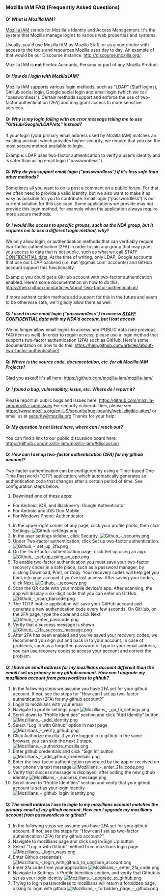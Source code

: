 === Mozilla IAM FAQ (Frequently Asked Questions) ===

==== '''Q''': ''What is Mozilla IAM?'' ====

[https://github.com/mozilla-iam/mozilla-iam Mozilla IAM] stands for Mozilla's Identity and Access Management. It's the
system that Mozilla manage logins to various web properties and systems.

Usually, you'd use Mozilla IAM as Mozilla Staff, or as a contributor with access to the tools and resources Mozilla uses day to day.
An example of that would be our Discourse instance: http://discourse.mozilla.org/

Mozilla IAM is '''not''' Firefox Accounts, Persona or part of any Mozilla Product.

==== '''Q''': ''How do I login with Mozilla IAM?'' ====

Mozilla IAM supports various login methods, such as "LDAP" (Staff logins), GitHub social login, Google social login and email login (which we call "passwordless").
Certain methods support and enforce the use of two-factor authentication (2FA) and may grant access to more sensitive services.

==== '''Q''': ''Why is my login failing with an error message telling me to use "GitHub/Google/LDAP/etc" instead?'' ====

If your login (your primary email address used by Mozilla IAM) matches an existing account which provides higher
security, we require that you use the most secure method available to login.

Example: LDAP uses two-factor authentication to verify a user's identity and is safer than using email login
("passwordless").

==== '''Q''': ''Why do you support email login ("passwordless") if it's less safe than other methods?'' ====

Sometimes all you want to do is post a comment on a public forum. For that, we often need to provide a valid identity, but we also want to make it as easy as possible for you to contribute.
Email login ("passwordless") is our current solution for this use case. Some applications we provide may not provide this login method, for example when the application always require more secure methods.

==== '''Q''': ''I would like access to specific groups, such as the NDA group, but it requires me to use a different login method, why?'' ====

We only allow login, or authentication methods that can verifiably require two-factor authentication (2FA) in order to join any group that may grant you access to data that is not public, such as what we call [https://wiki.mozilla.org/Security/Data_Classification STAFF CONFIDENTIAL data].
At the time of writing, only LDAP, Google accounts that use our LDAP backend (i.e. '''not''' '@gmail.com' accounts) and GitHub account support this functionality.

Example: you could get a GitHub account with two-factor authentication enabled. Here's some documentation on how to do this: https://help.github.com/articles/about-two-factor-authentication/

If more authentication methods add support for this in the future and seem to be otherwise safe, we'll gladly allow them as well.

==== '''Q''': ''I used to use email login ("passwordless") to access [https://wiki.mozilla.org/Security/Data_Classification STAFF CONFIDENTIAL data] with my NDA'd account, but I lost access'' ====

We no longer allow email logins to access non-PUBLIC data (see previous FAQ item as well).
In order to regain access, please use a login method that supports two-factor authentication (2FA) such as GitHub. Here's some documentation on how to do this: https://help.github.com/articles/about-two-factor-authentication/

==== '''Q''': ''Where is the source code, documentation, etc. for all Mozilla IAM Projects?'' ====

Glad you asked! it's all here: https://github.com/mozilla-iam/mozilla-iam/

==== '''Q''': ''I found a bug, vulnerability, issue, etc. Where do I report it?'' ====

Please report all public bugs and issues here: https://github.com/mozilla-iam/mozilla-iam/issues
For security vulnerabilities, please see https://www.mozilla.org/en-US/security/bug-bounty/web-eligible-sites/ or email us at [mailto:security@mozilla.org security@mozilla.org]
Thanks for your help!

==== '''Q''': ''My question is not listed here, where can I reach out?'' ====

You can find a link to our public discussion board here: https://github.com/mozilla-iam/mozilla-iam/#discussion

==== '''Q''': ''How can I set up two-factor authentication (2FA) for my github account?'' ====

Two-factor authentication can be configured by using a Time-based One-Time Password (TOTP) application, which automatically generates an authentication code that changes after a certain period of time. See configuration steps below.
#Download one of these apps:
*For Android, iOS, and Blackberry: Google Authenticator
*For Android and iOS: Duo Mobile
*For Windows Phone: Authenticator
#In the upper-right corner of any page, click your profile photo, then click Settings. [[File:Github-settings.png]]
#In the user settings sidebar, click Security. [[File:Github_-_security.png]]
#Under Two-factor authentication, click Set up two-factor authentication. [[File:Github_-_set_up_2fa.png]]
#On the Two-factor authentication page, click Set up using an app. [[File:Github_-_set_up_using_an_app.png]]
#To enable two-factor authentication you must save your two-factor recovery codes in a safe place, such as a password manager, by clicking Download, Print, or Copy. Your recovery codes will help get you back into your account if you've lost access. After saving your codes, click Next. [[File:Github_-_recovery.png]]
#Scan the QR code with your mobile device's app. After scanning, the app will display a six-digit code that you can enter on GitHub. [[File:Github_-_scan_barcode.png]]
#The TOTP mobile application will save your GitHub account and generate a new authentication code every few seconds. On GitHub, on the 2FA page, type the code and click Next. [[File:Github_-_enter_passcode.png]]
#Verify that a success message is shown [[File:Github_-_2fa_success_message.png]]
#After 2FA has been enabled and you've saved your recovery codes, we recommend you sign out and back in to your account. In case of problems, such as a forgotten password or typo in your email address, you can use recovery codes to access your account and correct the problem.

==== '''Q''': ''I have an email address for my mozillians account different than the email I set as primary in my github account. How can I upgrade my mozillians account from passwordless to github?'' ====

#In the following steps we assume you have 2FA set for your github account. If not, see the steps for “How can I set up two-factor authentication (2FA) for my github account?” 
#Login to mozillians with your email
#Navigate to profile settings page [[File:Mozillians_-_go_to_settings.png]]
#Scroll down to “Profile Identities” section and click “Add Identity” button [[File:Mozillians_-_add_identity.png]]
#Select “Log in with Github” option in next page [[File:Mozillians_-_verify_github.png]]
#Click Authorize mozilla. If you’re logged in to github in the same browser, you can skip the next 2 steps.[[File:Mozillians_-_authorize_mozilla.png]]
#Enter github credentials and click “Sign In” button [[File:Mozillians_-_add_github_credentials.png]]
#Enter the two-factor authentication generated by the app or received on your phone via text message [[File:Mozillians_-_enter_2fa_code.png]]
#Verify that success message is displayed, after adding the new github identity [[File:Mozillians_-_success_message.png]]
#Scroll down to “Profile Identities” section and verify that your github account is set as your login identity [[File:Mozillians_-_github_login_identity.png]]

==== '''Q''': ''The email address I use to login to my mozillians account matches the primary email of my github account. How can I upgrade my mozillians account from passwordless to github?'' ====

#In the following steps we assume you have 2FA set for your github account. If not, see the steps for “How can I set up two-factor authentication (2FA) for my github account?”.
#Navigate to mozillians page and click Log In/Sign Up button
#Select “Log in with Github” method from mozillians login page [[File:Mozillians_-_login_ways.png]] 
#Enter Github credentials [[File:Mozillians_-_login_with_github_to_upgrade_account.png]]
#Enter 2fa code from your application [[File:Mozillians_-_enter_2fa_code.png]]
#Navigate to Settings -> Profile Identities section, and verify that Github is set as your login identity [[File:Mozillians_-_upgrade_to_github.png]]
#Trying to login passwordless to mozillians will return a forbidden page, asking to login with github [[File:Mozillians_-_forbidden_page_-_github.png]]

